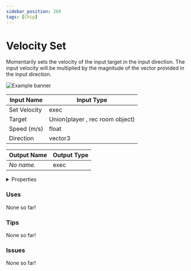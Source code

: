 ```yaml
---
sidebar_position: 268
tags: [Chip]
---
```


# Velocity Set

Momentarily sets the velocity of the input target in the input direction. The input velocity will be multiplied by the magnitude of the vector provided in the input direction.



![Example banner](./assets/f97c530d-03bf-498c-8854-33e814d2600b.svg)

| Input Name | Input Type |
|-----------|-----------|
| Set Velocity | exec |
| Target | Union(player , rec room object) |
| Speed (m/s) | float |
| Direction | vector3 |

| Output Name | Output Type |
|-----------|-----------|
| *No name.* | exec |


<details>
  <summary>Properties</summary>
  <div>
    <div>
    <table>
      <thead>
        <tr>
          <th>Is beta required?</th>
          <th>❌</th>
        </tr>
        <tr>
          <th>Is this chip a trolling risk?</th>
          <th>❌</th>
        </tr>
        <tr>
          <th>Chip UUPD</th>
          <th>._uuid</th>
        </tr>
      </thead>
    </table>
    </div>
  </div>
</details>

### Uses

None so far!

### Tips

None so far!

### Issues

None so far!